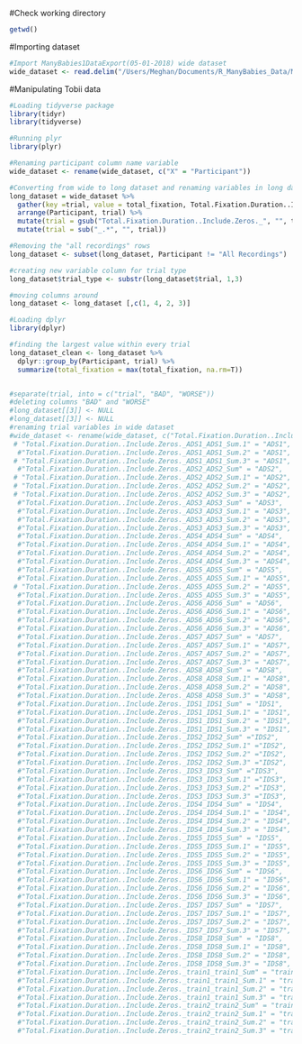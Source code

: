 #Check working directory
```r
getwd()
```
#Importing dataset
```r
#Import ManyBabies1DataExport(05-01-2018) wide dataset
wide_dataset <- read.delim("/Users/Meghan/Documents/R_ManyBabies_Data/ManyBabies1DataExport/ManyBabiesDataExport(05-01-2018).csv",sep = ",")
```
#Manipulating Tobii data
```r
#Loading tidyverse package
library(tidyr)
library(tidyverse)

#Running plyr
library(plyr)

#Renaming participant column name variable
wide_dataset <- rename(wide_dataset, c("X" = "Participant"))

#Converting from wide to long dataset and renaming variables in long dataset
long_dataset = wide_dataset %>%
  gather(key =trial, value = total_fixation, Total.Fixation.Duration..Include.Zeros._ADS1_ADS1_Sum:Total.Fixation.Duration..Include.Zeros._train2_train2_Sum.3, factor_key=TRUE) %>%
  arrange(Participant, trial) %>%
  mutate(trial = gsub("Total.Fixation.Duration..Include.Zeros._", "", trial)) %>%
  mutate(trial = sub("_.*", "", trial)) 

#Removing the "all recordings" rows
long_dataset <- subset(long_dataset, Participant != "All Recordings")

#creating new variable column for trial type
long_dataset$trial_type <- substr(long_dataset$trial, 1,3)

#moving columns around 
long_dataset <- long_dataset [,c(1, 4, 2, 3)]

#Loading dplyr
library(dplyr)

#finding the largest value within every trial 
long_dataset_clean <- long_dataset %>%
  dplyr::group_by(Participant, trial) %>%
  summarize(total_fixation = max(total_fixation, na.rm=T)) 


```

```r

```






```r
#separate(trial, into = c("trial", "BAD", "WORSE"))
#deleting columns "BAD" and "WORSE"
#long_dataset[[3]] <- NULL
#long_dataset[[3]] <- NULL
#renaming trial variables in wide dataset
#wide_dataset <- rename(wide_dataset, c("Total.Fixation.Duration..Include.Zeros._ADS1_ADS1_Sum" = "ADS1",
 # "Total.Fixation.Duration..Include.Zeros._ADS1_ADS1_Sum.1" = "ADS1", 
  #"Total.Fixation.Duration..Include.Zeros._ADS1_ADS1_Sum.2" = "ADS1",
 # "Total.Fixation.Duration..Include.Zeros._ADS1_ADS1_Sum.3" = "ADS1",
  #"Total.Fixation.Duration..Include.Zeros._ADS2_ADS2_Sum" = "ADS2",
 # "Total.Fixation.Duration..Include.Zeros._ADS2_ADS2_Sum.1" = "ADS2",
 # "Total.Fixation.Duration..Include.Zeros._ADS2_ADS2_Sum.2" = "ADS2",
 # "Total.Fixation.Duration..Include.Zeros._ADS2_ADS2_Sum.3" = "ADS2",
  #"Total.Fixation.Duration..Include.Zeros._ADS3_ADS3_Sum" = "ADS3",
  #"Total.Fixation.Duration..Include.Zeros._ADS3_ADS3_Sum.1" = "ADS3",
  #"Total.Fixation.Duration..Include.Zeros._ADS3_ADS3_Sum.2" = "ADS3",
  #"Total.Fixation.Duration..Include.Zeros._ADS3_ADS3_Sum.3" = "ADS3",
  #"Total.Fixation.Duration..Include.Zeros._ADS4_ADS4_Sum" = "ADS4",
  #"Total.Fixation.Duration..Include.Zeros._ADS4_ADS4_Sum.1" = "ADS4",
  #"Total.Fixation.Duration..Include.Zeros._ADS4_ADS4_Sum.2" = "ADS4",
  #"Total.Fixation.Duration..Include.Zeros._ADS4_ADS4_Sum.3" = "ADS4",
  #"Total.Fixation.Duration..Include.Zeros._ADS5_ADS5_Sum" = "ADS5",
  #"Total.Fixation.Duration..Include.Zeros._ADS5_ADS5_Sum.1" = "ADS5",
 # "Total.Fixation.Duration..Include.Zeros._ADS5_ADS5_Sum.2" = "ADS5",
  #"Total.Fixation.Duration..Include.Zeros._ADS5_ADS5_Sum.3" = "ADS5",
  #"Total.Fixation.Duration..Include.Zeros._ADS6_ADS6_Sum" = "ADS6",
  #"Total.Fixation.Duration..Include.Zeros._ADS6_ADS6_Sum.1" = "ADS6",
  #"Total.Fixation.Duration..Include.Zeros._ADS6_ADS6_Sum.2" = "ADS6",
  #"Total.Fixation.Duration..Include.Zeros._ADS6_ADS6_Sum.3" = "ADS6",
  #"Total.Fixation.Duration..Include.Zeros._ADS7_ADS7_Sum" = "ADS7",
  #"Total.Fixation.Duration..Include.Zeros._ADS7_ADS7_Sum.1" = "ADS7",
  #"Total.Fixation.Duration..Include.Zeros._ADS7_ADS7_Sum.2" = "ADS7",
  #"Total.Fixation.Duration..Include.Zeros._ADS7_ADS7_Sum.3" = "ADS7",
  #"Total.Fixation.Duration..Include.Zeros._ADS8_ADS8_Sum" = "ADS8",
  #"Total.Fixation.Duration..Include.Zeros._ADS8_ADS8_Sum.1" = "ADS8",
  #"Total.Fixation.Duration..Include.Zeros._ADS8_ADS8_Sum.2" = "ADS8",
  #"Total.Fixation.Duration..Include.Zeros._ADS8_ADS8_Sum.3" = "ADS8",
  #"Total.Fixation.Duration..Include.Zeros._IDS1_IDS1_Sum" = "IDS1",
  #"Total.Fixation.Duration..Include.Zeros._IDS1_IDS1_Sum.1" = "IDS1",
  #"Total.Fixation.Duration..Include.Zeros._IDS1_IDS1_Sum.2" = "IDS1",
  #"Total.Fixation.Duration..Include.Zeros._IDS1_IDS1_Sum.3" = "IDS1",
  #"Total.Fixation.Duration..Include.Zeros._IDS2_IDS2_Sum" ="IDS2",
  #"Total.Fixation.Duration..Include.Zeros._IDS2_IDS2_Sum.1" ="IDS2",
  #"Total.Fixation.Duration..Include.Zeros._IDS2_IDS2_Sum.2" ="IDS2",
  #"Total.Fixation.Duration..Include.Zeros._IDS2_IDS2_Sum.3" ="IDS2",
  #"Total.Fixation.Duration..Include.Zeros._IDS3_IDS3_Sum" ="IDS3",
  #"Total.Fixation.Duration..Include.Zeros._IDS3_IDS3_Sum.1" ="IDS3",
  #"Total.Fixation.Duration..Include.Zeros._IDS3_IDS3_Sum.2" ="IDS3",
  #"Total.Fixation.Duration..Include.Zeros._IDS3_IDS3_Sum.3" ="IDS3",
  #"Total.Fixation.Duration..Include.Zeros._IDS4_IDS4_Sum" = "IDS4",
  #"Total.Fixation.Duration..Include.Zeros._IDS4_IDS4_Sum.1" = "IDS4",
  #"Total.Fixation.Duration..Include.Zeros._IDS4_IDS4_Sum.2" = "IDS4",
  #"Total.Fixation.Duration..Include.Zeros._IDS4_IDS4_Sum.3" = "IDS4",
  #"Total.Fixation.Duration..Include.Zeros._IDS5_IDS5_Sum" = "IDS5",
  #"Total.Fixation.Duration..Include.Zeros._IDS5_IDS5_Sum.1" = "IDS5",
  #"Total.Fixation.Duration..Include.Zeros._IDS5_IDS5_Sum.2" = "IDS5",
  #"Total.Fixation.Duration..Include.Zeros._IDS5_IDS5_Sum.3" = "IDS5",
  #"Total.Fixation.Duration..Include.Zeros._IDS6_IDS6_Sum" = "IDS6",
  #"Total.Fixation.Duration..Include.Zeros._IDS6_IDS6_Sum.1" = "IDS6",
  #"Total.Fixation.Duration..Include.Zeros._IDS6_IDS6_Sum.2" = "IDS6",
  #"Total.Fixation.Duration..Include.Zeros._IDS6_IDS6_Sum.3" = "IDS6",
  #"Total.Fixation.Duration..Include.Zeros._IDS7_IDS7_Sum" = "IDS7",
  #"Total.Fixation.Duration..Include.Zeros._IDS7_IDS7_Sum.1" = "IDS7",
  #"Total.Fixation.Duration..Include.Zeros._IDS7_IDS7_Sum.2" = "IDS7",
  #"Total.Fixation.Duration..Include.Zeros._IDS7_IDS7_Sum.3" = "IDS7",
  #"Total.Fixation.Duration..Include.Zeros._IDS8_IDS8_Sum" = "IDS8",
  #"Total.Fixation.Duration..Include.Zeros._IDS8_IDS8_Sum.1" = "IDS8",
  #"Total.Fixation.Duration..Include.Zeros._IDS8_IDS8_Sum.2" = "IDS8",
  #"Total.Fixation.Duration..Include.Zeros._IDS8_IDS8_Sum.3" = "IDS8",
  #"Total.Fixation.Duration..Include.Zeros._train1_train1_Sum" = "train1",
  #"Total.Fixation.Duration..Include.Zeros._train1_train1_Sum.1" = "train1",
  #"Total.Fixation.Duration..Include.Zeros._train1_train1_Sum.2" = "train1",
  #"Total.Fixation.Duration..Include.Zeros._train1_train1_Sum.3" = "train1",
  #"Total.Fixation.Duration..Include.Zeros._train2_train2_Sum" = "train2",
  #"Total.Fixation.Duration..Include.Zeros._train2_train2_Sum.1" = "train2",
  #"Total.Fixation.Duration..Include.Zeros._train2_train2_Sum.2" = "train2",
  #"Total.Fixation.Duration..Include.Zeros._train2_train2_Sum.3" = "train2"))
```





